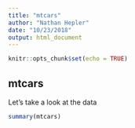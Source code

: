 ```yaml
---
title: "mtcars"
author: "Nathan Hepler"
date: "10/23/2018"
output: html_document
---
```


```r
knitr::opts_chunk$set(echo = TRUE)
```

## mtcars

Let's take a look at the data

```r
summary(mtcars)
```

